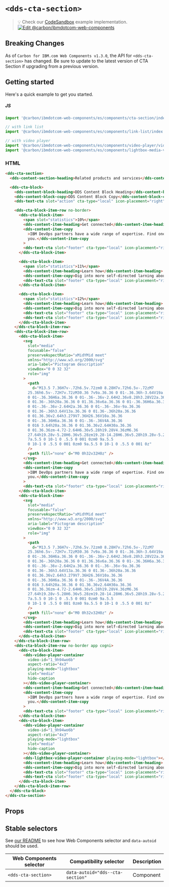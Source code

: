 
# `<dds-cta-section>`

> 💡 Check our
> [CodeSandbox](https://githubbox.com/carbon-design-system/carbon-for-ibm-dotcom/tree/master/packages/web-components/examples/codesandbox/components/cta-section)
> example implementation.
> [![Edit @carbon/ibmdotcom-web-components](https://codesandbox.io/static/img/play-codesandbox.svg)](https://githubbox.com/carbon-design-system/carbon-for-ibm-dotcom/tree/master/packages/web-components/examples/codesandbox/components/cta-section)

## Breaking Changes

As of `Carbon for IBM.com Web Components v1.3.0`, the API for `<dds-cta-section>` has changed. Be sure to update to the latest version of CTA Section if upgrading from a previous version.

## Getting started

Here's a quick example to get you started.

##### JS

```javascript
import '@carbon/ibmdotcom-web-components/es/components/cta-section/index.js';

// with link list
import '@carbon/ibmdotcom-web-components/es/components/link-list/index.js';

// with video player
import '@carbon/ibmdotcom-web-components/es/components/video-player/video-player-container.js';
import '@carbon/ibmdotcom-web-components/es/components/lightbox-media-viewer/lightbox-video-player-container.js';
```

### HTML

```html
<dds-cta-section>
  <dds-content-section-heading>Related products and services</dds-content-section-heading>

  <dds-cta-block>
    <dds-content-block-heading>DDS Content Block Heading</dds-content-block-heading>
    <dds-content-block-copy>DDS Content Block Copy</dds-content-block-copy>
    <dds-text-cta slot="action" cta-type="local" icon-placement="right" href="example.com">Browse tutorials</dds-text-cta>

    <dds-cta-block-item-row no-border>
      <dds-cta-block-item>
        <span slot="statistics">10%</span>
        <dds-content-item-heading>Get connected</dds-content-item-heading>
        <dds-content-item-copy
          >IBM DevOps partners have a wide range of expertise. Find one to build that right solution for
          you.</dds-content-item-copy
        >
        <dds-text-cta slot="footer" cta-type="local" icon-placement="right" href="example.com">Find a partner</dds-text-cta>
      </dds-cta-block-item>

      <dds-cta-block-item>
        <span slot="statistics">11%</span>
        <dds-content-item-heading>Learn how</dds-content-item-heading>
        <dds-content-item-copy>Dig into more self-directed larning about DevOps methodologies.</dds-content-item-copy>
        <dds-text-cta slot="footer" cta-type="local" icon-placement="right" href="example.com">Browse tutorials</dds-text-cta>
      </dds-cta-block-item>

      <dds-cta-block-item>
        <span slot="statistics">12%</span>
        <dds-content-item-heading>Learn how</dds-content-item-heading>
        <dds-content-item-copy>Dig into more self-directed larning about DevOps methodologies.</dds-content-item-copy>
        <dds-text-cta slot="footer" cta-type="local" icon-placement="right" href="example.com">Browse tutorials</dds-text-cta>
        <dds-text-cta slot="footer" cta-type="local" icon-placement="right" href="example.com">Browse tutorials</dds-text-cta>
      </dds-cta-block-item>
    </dds-cta-block-item-row>
    <dds-cta-block-item-row>
      <dds-cta-block-item>
        <svg
          slot="media"
          focusable="false"
          preserveAspectRatio="xMidYMid meet"
          xmlns="http://www.w3.org/2000/svg"
          aria-label="Pictogram description"
          viewBox="0 0 32 32"
          role="img"
        >
          <path
            d="M13.5 7.36H7v-.72h6.5v.72zm0 8.28H7v.72h6.5v-.72zM7
          25.36h6.5v-.72H7v.72zM30.36 7v9a.36.36 0 01-.36.36h-3.64V19a.36.36
          0 01-.36.36H6a.36.36 0 01-.36-.36v-2.64H2.36v8.28h3.28V22a.36.36
          0 01.36-.36h20a.36.36 0 01.36.36v6a.36.36 0 01-.36.36H6a.36.36
          0 01-.36-.36v-2.64H2a.36.36 0 01-.36-.36v-9a.36.36
          0 01.36-.36h3.64V13a.36.36 0 01.36-.36h20a.36.36
          0 01.36.36v2.64h3.279V7.36H26.36V10a.36.36
          0 01-.36.36H6a.36.36 0 01-.36-.36V4A.36.36
          0 016 3.64h20a.36.36 0 01.36.36v2.64H30a.36.36
          0 01.36.36zm-4.72-2.64H6.36v5.28h19.28V4.36zM6.36
          27.64h19.28v-5.28H6.36v5.28zm19.28-14.28H6.36v5.28h19.28v-5.28zM24
          7a.5.5 0 10-1 0 .5.5 0 001 0zm0 9a.5.5
          0 10-1 0 .5.5 0 001 0zm0 9a.5.5 0 10-1 0 .5.5 0 001 0z"
          />
          <path fill="none" d="M0 0h32v32H0z" />
        </svg>
        <dds-content-item-heading>Get connected</dds-content-item-heading>
        <dds-content-item-copy
          >IBM DevOps partners have a wide range of expertise. Find one to build that right solution for
          you.</dds-content-item-copy
        >
        <dds-text-cta slot="footer" cta-type="local" icon-placement="right" href="example.com">Find a partner</dds-text-cta>
      </dds-cta-block-item>
      <dds-cta-block-item>
        <svg
          slot="media"
          focusable="false"
          preserveAspectRatio="xMidYMid meet"
          xmlns="http://www.w3.org/2000/svg"
          aria-label="Pictogram description"
          viewBox="0 0 32 32"
          role="img"
        >
          <path
            d="M13.5 7.36H7v-.72h6.5v.72zm0 8.28H7v.72h6.5v-.72zM7
          25.36h6.5v-.72H7v.72zM30.36 7v9a.36.36 0 01-.36.36h-3.64V19a.36.36
          0 01-.36.36H6a.36.36 0 01-.36-.36v-2.64H2.36v8.28h3.28V22a.36.36
          0 01.36-.36h20a.36.36 0 01.36.36v6a.36.36 0 01-.36.36H6a.36.36
          0 01-.36-.36v-2.64H2a.36.36 0 01-.36-.36v-9a.36.36
          0 01.36-.36h3.64V13a.36.36 0 01.36-.36h20a.36.36
          0 01.36.36v2.64h3.279V7.36H26.36V10a.36.36
          0 01-.36.36H6a.36.36 0 01-.36-.36V4A.36.36
          0 016 3.64h20a.36.36 0 01.36.36v2.64H30a.36.36
          0 01.36.36zm-4.72-2.64H6.36v5.28h19.28V4.36zM6.36
          27.64h19.28v-5.28H6.36v5.28zm19.28-14.28H6.36v5.28h19.28v-5.28zM24
          7a.5.5 0 10-1 0 .5.5 0 001 0zm0 9a.5.5
          0 10-1 0 .5.5 0 001 0zm0 9a.5.5 0 10-1 0 .5.5 0 001 0z"
          />
          <path fill="none" d="M0 0h32v32H0z" />
        </svg>
        <dds-content-item-heading>Learn how</dds-content-item-heading>
        <dds-content-item-copy>Dig into more self-directed larning about DevOps methodologies.</dds-content-item-copy>
        <dds-text-cta slot="footer" cta-type="local" icon-placement="right" href="example.com">Browse tutorials</dds-text-cta>
      </dds-cta-block-item>
    </dds-cta-block-item-row>
    <dds-cta-block-item-row no-border app cogni>
      <dds-cta-block-item>
        <dds-video-player-container
          video-id="1_9h94wo6b"
          aspect-ratio="4x3"
          playing-mode="lightbox"
          slot="media"
          hide-caption
        ></dds-video-player-container>
        <dds-content-item-heading>Get connected</dds-content-item-heading>
        <dds-content-item-copy
          >IBM DevOps partners have a wide range of expertise. Find one to build that right solution for
          you.</dds-content-item-copy
        >
        <dds-text-cta slot="footer" cta-type="local" icon-placement="right" href="example.com">Find a partner</dds-text-cta>
      </dds-cta-block-item>
      <dds-cta-block-item>
        <dds-video-player-container
          video-id="1_9h94wo6b"
          aspect-ratio="4x3"
          playing-mode="lightbox"
          slot="media"
          hide-caption
        ></dds-video-player-container>
        <dds-lightbox-video-player-container playing-mode="lightbox"></dds-lightbox-video-player-container>
        <dds-content-item-heading>Learn how</dds-content-item-heading>
        <dds-content-item-copy>Dig into more self-directed larning about DevOps methodologies.</dds-content-item-copy>
        <dds-text-cta slot="footer" cta-type="local" icon-placement="right" href="example.com">Browse tutorials</dds-text-cta>
        <dds-text-cta slot="footer" cta-type="local" icon-placement="right" href="example.com">Browse tutorials</dds-text-cta>
      </dds-cta-block-item>
    </dds-cta-block-item-row>
  </dds-cta-block>
</dds-cta-section>
```

## Props

<Props of="dds-cta-section" />
<Description markdown={markdownContents} />

## Stable selectors

See [our README](https://github.com/carbon-design-system/carbon-for-ibm-dotcom/tree/master/packages/web-components#stable-selectors-for-analytics-and-integratione2e-testing-in-web-components) to see how Web Components selector and `data-autoid` should be used.

| Web Components selector | Compatibility selector           | Description |
| ----------------------- | -------------------------------- | ----------- |
| `<dds-cta-section>`     | `data-autoid="dds--cta-section"` | Component   |

<Description markdown={contributing} />
